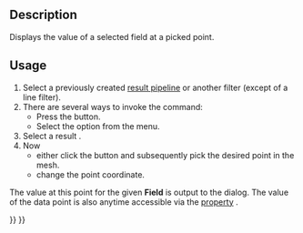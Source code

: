 <languages/>
<translate>

<!--T:4-->
{{Docnav
|[[FEM_PostFilterLinearizedStresses|Stress linearization plot]]
|[[FEM_PostFilterCalculator|Calculator filter]]
|[[FEM_Workbench|FEM]]
|IconL=FEM_PostFilterLinearizedStresses.svg
|IconR=FEM_PostFilterCalculator.svg
|IconC=Workbench_FEM.svg
}}

<!--T:1-->
{{GuiCommand
|Name=FEM PostFilterDataAtPoint
|MenuLocation=Results → Data at point clip filter
|Workbenches=[[FEM_Workbench|FEM]]
|SeeAlso=[[FEM_PostPipelineFromResult|FEM Result pipeline]], [[FEM_tutorial|FEM tutorial]]
}}

==Description== <!--T:6-->

<!--T:2-->
Displays the value of a selected field at a picked point.

==Usage== <!--T:7-->

<!--T:3-->
# Select a previously created [[FEM_PostPipelineFromResult|result pipeline]] or another filter (except of a line filter).
# There are several ways to invoke the command:
#* Press the {{Button|[[Image:FEM_PostFilterDataAtPoint.svg|16px]] [[FEM_PostFilterDataAtPoint|Data at point clip filter]]}} button.
#* Select the {{MenuCommand|Results → [[Image:FEM_PostFilterDataAtPoint.svg|16px]] Data at point clip filter}} option from the menu.
# Select a result {{MenuCommand|Field}}.
# Now
#* either click the {{Button|Select Point}} button and subsequently pick the desired point in the mesh.
#* change the point coordinate.

<!--T:8-->
The value at this point for the given '''Field''' is output to the dialog. The value of the data point is also anytime accessible via the [[Property_editor|property]] {{PropertyData|Point Data}}.


<!--T:5-->
{{Docnav
|[[FEM_PostFilterLinearizedStresses|Stress linearization plot]]
|[[FEM_PostFilterCalculator|Calculator filter]]
|[[FEM_Workbench|FEM]]
|IconL=FEM_PostFilterLinearizedStresses.svg
|IconR=FEM_PostFilterCalculator.svg
|IconC=Workbench_FEM.svg
}}

</translate>
{{FEM Tools navi{{#translation:}}}}
{{Userdocnavi{{#translation:}}}}